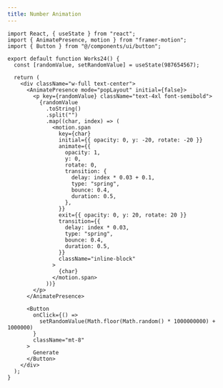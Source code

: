 ```yaml
---
title: Number Animation
---
```


<ComponentPreview name="works-24" />

<CodePreview>

```tsx
import React, { useState } from "react";
import { AnimatePresence, motion } from "framer-motion";
import { Button } from "@/components/ui/button";

export default function Works24() {
  const [randomValue, setRandomValue] = useState(987654567);

  return (
    <div className="w-full text-center">
      <AnimatePresence mode="popLayout" initial={false}>
        <p key={randomValue} className="text-4xl font-semibold">
          {randomValue
            .toString()
            .split("")
            .map((char, index) => (
              <motion.span
                key={char}
                initial={{ opacity: 0, y: -20, rotate: -20 }}
                animate={{
                  opacity: 1,
                  y: 0,
                  rotate: 0,
                  transition: {
                    delay: index * 0.03 + 0.1,
                    type: "spring",
                    bounce: 0.4,
                    duration: 0.5,
                  },
                }}
                exit={{ opacity: 0, y: 20, rotate: 20 }}
                transition={{
                  delay: index * 0.03,
                  type: "spring",
                  bounce: 0.4,
                  duration: 0.5,
                }}
                className="inline-block"
              >
                {char}
              </motion.span>
            ))}
        </p>
      </AnimatePresence>

      <Button
        onClick={() =>
          setRandomValue(Math.floor(Math.random() * 1000000000) + 1000000)
        }
        className="mt-8"
      >
        Generate
      </Button>
    </div>
  );
}
```

</CodePreview>
